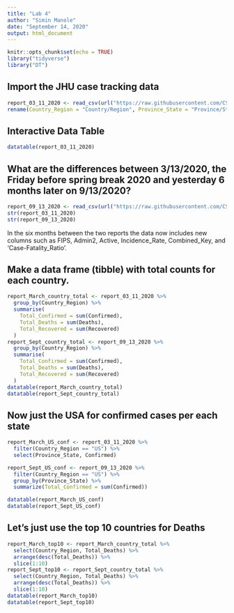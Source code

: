 ```yaml
---
title: "Lab 4"
author: "Simin Manole"
date: "September 14, 2020"
output: html_document
---
```


```r
knitr::opts_chunk$set(echo = TRUE)
library("tidyverse")
library("DT")
```

## Import the JHU case tracking data 
```r
report_03_11_2020 <- read_csv(url("https://raw.githubusercontent.com/CSSEGISandData/COVID-19/master/csse_covid_19_data/csse_covid_19_daily_reports/03-11-2020.csv")) %>%
rename(Country_Region = "Country/Region", Province_State = "Province/State")
```

## Interactive Data Table
```r
datatable(report_03_11_2020)
```

## What are the differences between 3/13/2020, the Friday before spring break 2020 and yesterday 6 months later on 9/13/2020? 
```r
report_09_13_2020 <- read_csv(url("https://raw.githubusercontent.com/CSSEGISandData/COVID-19/master/csse_covid_19_data/csse_covid_19_daily_reports/09-13-2020.csv"))
str(report_03_11_2020)
str(report_09_13_2020)
```

In the six months between the two reports the data now includes new columns such as FIPS, Admin2, Active, Incidence_Rate, Combined_Key, and 'Case-Fatality_Ratio'.

## Make a data frame (tibble) with total counts for each country.
```r
report_March_country_total <- report_03_11_2020 %>%
  group_by(Country_Region) %>%
  summarise(
    Total_Confirmed = sum(Confirmed),
    Total_Deaths = sum(Deaths),
    Total_Recovered = sum(Recovered)
  )
report_Sept_country_total <- report_09_13_2020 %>%
  group_by(Country_Region) %>%
  summarise(
    Total_Confirmed = sum(Confirmed),
    Total_Deaths = sum(Deaths),
    Total_Recovered = sum(Recovered)
  )
datatable(report_March_country_total)
datatable(report_Sept_country_total)
```

## Now just the USA for confirmed cases per each state
```r
report_March_US_conf <- report_03_11_2020 %>%
  filter(Country_Region == "US") %>%
  select(Province_State, Confirmed)

report_Sept_US_conf <- report_09_13_2020 %>%
  filter(Country_Region == "US") %>%
  group_by(Province_State) %>%
  summarize(Total_Confirmed = sum(Confirmed))

datatable(report_March_US_conf)
datatable(report_Sept_US_conf)
```

## Let's just use the top 10 countries for Deaths
```r
report_March_top10 <- report_March_country_total %>%
  select(Country_Region, Total_Deaths) %>%
  arrange(desc(Total_Deaths)) %>%
  slice(1:10)
report_Sept_top10 <- report_Sept_country_total %>%
  select(Country_Region, Total_Deaths) %>%
  arrange(desc(Total_Deaths)) %>%
  slice(1:10)
datatable(report_March_top10)
datatable(report_Sept_top10)
```

